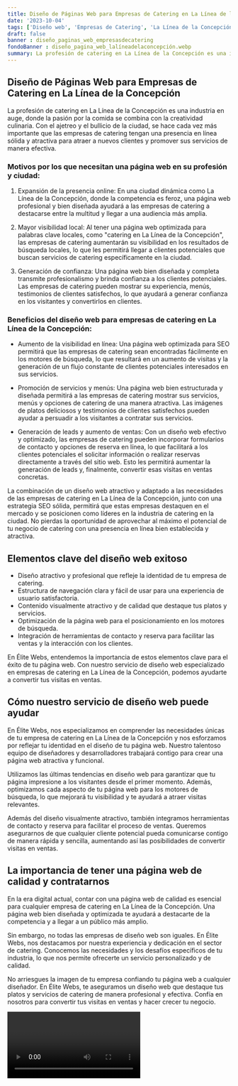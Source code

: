 ```yaml
---
title: Diseño de Páginas Web para Empresas de Catering en La Línea de la Concepción
date: '2023-10-04'
tags: ['Diseño web', 'Empresas de Catering', 'La Línea de la Concepción']
draft: false
banner : diseño_paginas_web_empresasdecatering
fondoBanner : diseño_pagina_web_lalíneadelaconcepción.webp
summary: La profesión de catering en La Línea de la Concepción es una industria en auge, donde la pasión por la comida se combina con la creatividad culinaria. Con el ajetreo y el bullicio de la ciudad, se hace cada vez más importante que las empresas de catering tengan una presencia en línea sólida y atractiva para atraer a nuevos clientes y promover sus servicios de manera efectiva.
---
```


## Diseño de Páginas Web para Empresas de Catering en La Línea de la Concepción

La profesión de catering en La Línea de la Concepción es una industria en auge, donde la pasión por la comida se combina con la creatividad culinaria. Con el ajetreo y el bullicio de la ciudad, se hace cada vez más importante que las empresas de catering tengan una presencia en línea sólida y atractiva para atraer a nuevos clientes y promover sus servicios de manera efectiva.

### Motivos por los que necesitan una página web en su profesión y ciudad:

1. Expansión de la presencia online: En una ciudad dinámica como La Línea de la Concepción, donde la competencia es feroz, una página web profesional y bien diseñada ayudará a las empresas de catering a destacarse entre la multitud y llegar a una audiencia más amplia.

2. Mayor visibilidad local: Al tener una página web optimizada para palabras clave locales, como "catering en La Línea de la Concepción", las empresas de catering aumentarán su visibilidad en los resultados de búsqueda locales, lo que les permitirá llegar a clientes potenciales que buscan servicios de catering específicamente en la ciudad.

3. Generación de confianza: Una página web bien diseñada y completa transmite profesionalismo y brinda confianza a los clientes potenciales. Las empresas de catering pueden mostrar su experiencia, menús, testimonios de clientes satisfechos, lo que ayudará a generar confianza en los visitantes y convertirlos en clientes.

### Beneficios del diseño web para empresas de catering en La Línea de la Concepción:

- Aumento de la visibilidad en línea: Una página web optimizada para SEO permitirá que las empresas de catering sean encontradas fácilmente en los motores de búsqueda, lo que resultará en un aumento de visitas y la generación de un flujo constante de clientes potenciales interesados ​​en sus servicios.

- Promoción de servicios y menús: Una página web bien estructurada y diseñada permitirá a las empresas de catering mostrar sus servicios, menús y opciones de catering de una manera atractiva. Las imágenes de platos deliciosos y testimonios de clientes satisfechos pueden ayudar a persuadir a los visitantes a contratar sus servicios.

- Generación de leads y aumento de ventas: Con un diseño web efectivo y optimizado, las empresas de catering pueden incorporar formularios de contacto y opciones de reserva en línea, lo que facilitará a los clientes potenciales el solicitar información o realizar reservas directamente a través del sitio web. Esto les permitirá aumentar la generación de leads y, finalmente, convertir esas visitas en ventas concretas.

La combinación de un diseño web atractivo y adaptado a las necesidades de las empresas de catering en La Línea de la Concepción, junto con una estrategia SEO sólida, permitirá que estas empresas destaquen en el mercado y se posicionen como líderes en la industria de catering en la ciudad. No pierdas la oportunidad de aprovechar al máximo el potencial de tu negocio de catering con una presencia en línea bien establecida y atractiva.

<GifSeo />

<Cta />

## Elementos clave del diseño web exitoso

- Diseño atractivo y profesional que refleje la identidad de tu empresa de catering.
- Estructura de navegación clara y fácil de usar para una experiencia de usuario satisfactoria.
- Contenido visualmente atractivo y de calidad que destaque tus platos y servicios.
- Optimización de la página web para el posicionamiento en los motores de búsqueda.
- Integración de herramientas de contacto y reserva para facilitar las ventas y la interacción con los clientes.

En Élite Webs, entendemos la importancia de estos elementos clave para el éxito de tu página web. Con nuestro servicio de diseño web especializado en empresas de catering en La Línea de la Concepción, podemos ayudarte a convertir tus visitas en ventas.

## Cómo nuestro servicio de diseño web puede ayudar

En Élite Webs, nos especializamos en comprender las necesidades únicas de tu empresa de catering en La Línea de la Concepción y nos esforzamos por reflejar tu identidad en el diseño de tu página web. Nuestro talentoso equipo de diseñadores y desarrolladores trabajará contigo para crear una página web atractiva y funcional.

Utilizamos las últimas tendencias en diseño web para garantizar que tu página impresione a los visitantes desde el primer momento. Además, optimizamos cada aspecto de tu página web para los motores de búsqueda, lo que mejorará tu visibilidad y te ayudará a atraer visitas relevantes.

Además del diseño visualmente atractivo, también integramos herramientas de contacto y reserva para facilitar el proceso de ventas. Queremos asegurarnos de que cualquier cliente potencial pueda comunicarse contigo de manera rápida y sencilla, aumentando así las posibilidades de convertir visitas en ventas.

## La importancia de tener una página web de calidad y contratarnos

En la era digital actual, contar con una página web de calidad es esencial para cualquier empresa de catering en La Línea de la Concepción. Una página web bien diseñada y optimizada te ayudará a destacarte de la competencia y a llegar a un público más amplio.

Sin embargo, no todas las empresas de diseño web son iguales. En Élite Webs, nos destacamos por nuestra experiencia y dedicación en el sector de catering. Conocemos las necesidades y los desafíos específicos de tu industria, lo que nos permite ofrecerte un servicio personalizado y de calidad.

No arriesgues la imagen de tu empresa confiando tu página web a cualquier diseñador. En Élite Webs, te aseguramos un diseño web que destaque tus platos y servicios de catering de manera profesional y efectiva. Confía en nosotros para convertir tus visitas en ventas y hacer crecer tu negocio.

<Video />

<CtaBot job='Empresas de Catering' city='La Línea de la Concepción'/>

<Gmaps query='La Línea de la Concepción+españa+maps' />